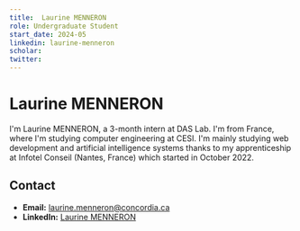 ```yaml
---
title:  Laurine MENNERON
role: Undergraduate Student
start_date: 2024-05
linkedin: laurine-menneron
scholar: 
twitter:
---
```


#  Laurine MENNERON
I'm Laurine MENNERON, a 3-month intern at DAS Lab. I'm from France, where I'm studying computer engineering at CESI. I'm mainly studying web development and artificial intelligence systems thanks to my apprenticeship at Infotel Conseil (Nantes, France) which started in October 2022. 

## Contact
- **Email:** laurine.menneron@concordia.ca
- **LinkedIn:** [Laurine MENNERON](https://www.linkedin.com/in/laurine-menneron/)

